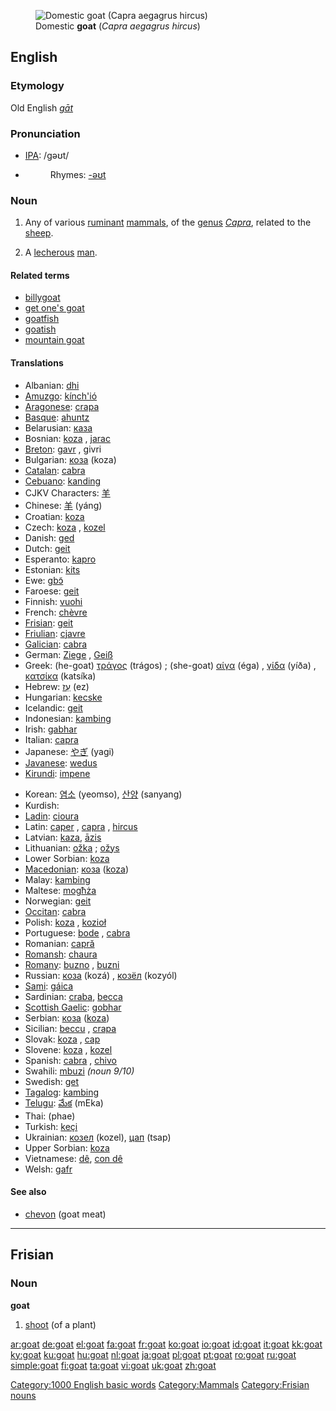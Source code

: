 [[Image:Gorge du Verdon Goat 0254.jpg|thumb|right|Domestic '''goat''' (''Capra aegagrus hircus'')]]
==English==

===Etymology===
Old English ''[[gāt]]''

===Pronunciation===
*[[w:IPA|IPA]]: /gəʊt/
*{{audio|en-us-goat.ogg|Audio (US)}}
*:Rhymes: [[Rhymes:English:-əʊt|-əʊt]]

===Noun===
{{en-noun}}

# Any of various [[ruminant]] [[mammal]]s, of the [[genus]] ''[[Capra]]'', related to the [[sheep]].
# {{slang}} A [[lecherous]] [[man]].

====Related terms====
*[[billygoat]]
*[[get one's goat]]
*[[goatfish]]
*[[goatish]]
*[[mountain goat]]

====Translations====

{{trans-top|animal}}
*Albanian: [[dhi]] {{g|Albanian}}
*[[Amuzgo]]: [[kínch'ió]]
*[[Aragonese]]: [[crapa]] {{f}}
*[[Basque]]: [[ahuntz]]
*Belarusian: [[каза]] {{f}}
*Bosnian: [[koza]] {{f}}, [[jarac]] {{m}}
*[[Breton]]: [[gavr]] {{f}}, givri {{p}}
*Bulgarian: [[коза]] (koza) {{f}}
*[[Catalan]]: [[cabra]] {{f}}
*[[Cebuano]]: [[kanding]]
*CJKV Characters: [[羊]]
*Chinese: [[羊]] (yáng)
*Croatian: [[koza]] {{f}}
*Czech: [[koza]] {{f}}, [[kozel]] {{m}}
*Danish: [[ged]] {{g|Danish}}
*Dutch: [[geit]] {{f}}
*Esperanto: [[kapro]]
*Estonian: [[kits]]
*Ewe: [[gbɔ̃]] {{n}}
*Faroese: [[geit]]
*Finnish: [[vuohi]]
*French: [[chèvre]] {{f}}
*[[Frisian]]: [[geit]] {{f}}
*[[Friulian]]: [[cjavre]]
*[[Galician]]: [[cabra]] {{f}}
*German: [[Ziege]] {{f}}, [[Geiß]] {{f}}
*Greek: (he-goat) [[τράγος]] (trágos) {{m}}; (she-goat) [[αίγα]] (éga) {{f}}, [[γίδα]] (yíða) {{f}}, [[κατσίκα]] (katsíka) {{f}}
*Hebrew: [[עֵז]] (ez) {{f}}
*Hungarian: [[kecske]]
*Icelandic: [[geit]] {{f}}
*Indonesian: [[kambing]]
*Irish: [[gabhar]] {{m}}
*Italian: [[capra]] {{f}}
*Japanese: [[やぎ]] (yagi)
*[[Javanese]]: [[wedus]]
*[[Kirundi]]: [[impene]]
{{trans-mid}}
*Korean: [[염소]] (yeomso), [[산양]] (sanyang)
*Kurdish: {{KUchar|[[بزن]]}}
*[[Ladin]]: [[cioura]]
*Latin: [[caper]] {{m}}, [[capra]] {{f}}, [[hircus]] {{m}}
*Latvian: [[kaza]], [[āzis]]
*Lithuanian: [[ožka]] {{f}}; [[ožys]] {{m}}
*Lower Sorbian: [[koza]]
*[[Macedonian]]: [[коза]] ([[koza]])
*Malay: [[kambing]]
*Maltese: [[mogħża]]
*Norwegian: [[geit]] {{f}}
*[[Occitan]]: [[cabra]]
*Polish: [[koza]] {{f}}, [[kozioł]] {{m}}
*Portuguese: [[bode]] {{m}}, [[cabra]] {{f}}
*Romanian: [[capră]] {{f}}
*[[Romansh]]: [[chaura]]
*[[Romany]]: [[buzno]] {{m}}, [[buzni]] {{f}}
*Russian: [[коза]] (kozá) {{f}}, [[козёл]] (kozyól) {{m}}
*[[Sami]]: [[gáica]]
*Sardinian: [[craba]], [[becca]]
*[[Scottish Gaelic]]: [[gobhar]]
*Serbian: [[коза]] ([[koza]])
*Sicilian: [[beccu]] {{m}}, [[crapa]] {{f}}
*Slovak: [[koza#Slovak|koza]] {{f}}, [[cap#Slovak|cap]] {{m}}
*Slovene: [[koza]] {{f}}, [[kozel]] {{m}}
*Spanish: [[cabra]] {{f}}, [[chivo]] {{m}}
*Swahili: [[mbuzi]] ''(noun 9/10)''
*Swedish: [[get]] {{c}}
*[[Tagalog]]: [[kambing]]
*[[Telugu]]: [[మేక]] (mEka)
*Thai: {{THchar|[[แพะ]]}} (phae)
*Turkish: [[keçi]]
*Ukrainian: [[козел]] (kozel), [[цап]] (tsap)
*Upper Sorbian: [[koza]]
*Vietnamese: [[dê]], [[con dê]]
*Welsh: [[gafr]] {{f}}
{{trans-bottom}}

====See also====
*[[chevon]] (goat meat)

[[Category:1000 English basic words]]
[[Category:Mammals]]

----

==Frisian==

===Noun===
'''goat'''

# [[shoot]] (of a plant)

[[Category:Frisian nouns]]

[[ar:goat]]
[[de:goat]]
[[el:goat]]
[[fa:goat]]
[[fr:goat]]
[[ko:goat]]
[[io:goat]]
[[id:goat]]
[[it:goat]]
[[kk:goat]]
[[ky:goat]]
[[ku:goat]]
[[hu:goat]]
[[nl:goat]]
[[ja:goat]]
[[pl:goat]]
[[pt:goat]]
[[ro:goat]]
[[ru:goat]]
[[simple:goat]]
[[fi:goat]]
[[ta:goat]]
[[vi:goat]]
[[uk:goat]]
[[zh:goat]]